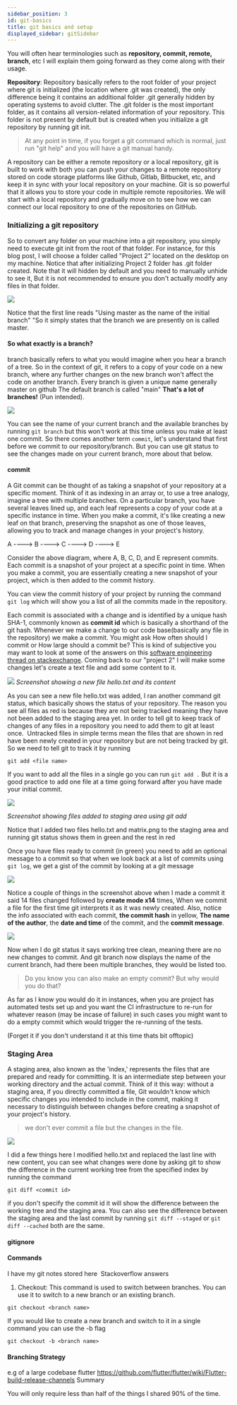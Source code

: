 ```yaml
---
sidebar_position: 3
id: git-basics
title: git basics and setup
displayed_sidebar: gitSidebar
---
```


You will often hear terminologies such as **repository, commit, remote, branch**, etc I will explain them going forward as they come along with their usage.

**Repository**: Repository basically refers to the root folder of your project where git is initialized (the location where .git was created), the only difference being it contains an additional folder .git generally hidden by operating systems to avoid clutter. The .git folder is the most important folder, as it contains all version-related information of your repository. This folder is not present by default but is created when you initialize a git repository by running git init.

> At any point in time, if you forget a git command which is normal, just run "git help" and you will have a git manual handy.

A repository can be either a remote repository or a local repository, git is built to work with both you can push your changes to a remote repository stored on code storage platforms like Github, Gitlab, Bitbucket, etc, and keep it in sync with your local repository on your machine. Git is so powerful that it allows you to store your code in multiple remote repositories. We will start with a local repository and gradually move on to see how we can connect our local repository to one of the repositories on GitHub.

### Initializing a git repository

So to convert any folder on your machine into a git repository, you simply need to execute git init from the root of that folder. For instance, for this blog post, I will choose a folder called "Project 2" located on the desktop on my machine. Notice that after initializing Project 2 folder has .git folder created. Note that it will hidden by default and you need to manually unhide to see it, But it is not recommended to ensure you don't actually modify any files in that folder.

![](https://cdn-images-1.medium.com/max/1600/1*qCHhrGYyDDt3EV04pa4xWA.png)

Notice that the first line reads "Using master as the name of the initial branch" "So it simply states that the branch we are presently on is called master.

#### So what exactly is a branch?

branch basically refers to what you would imagine when you hear a branch of a tree. So in the context of git, it refers to a copy of your code on a new branch, where any further changes on the new branch won't affect the code on another branch. Every branch is given a unique name generally master on github The default branch is called "main"
**That's a lot of branches!** (Pun intended).

![](https://cdn-images-1.medium.com/max/1600/0*v0QQhNzIZLQWxc0J)

You can see the name of your current branch and the available branches by running `git branch` but this won't work at this time unless you make at least one commit. So there comes another term `commit`, let's understand that first before we commit to our repository/branch. But you can use git status to see the changes made on your current branch, more about that below.

#### commit

A Git commit can be thought of as taking a snapshot of your repository at a specific moment. Think of it as indexing in an array or, to use a tree analogy, imagine a tree with multiple branches. On a particular branch, you have several leaves lined up, and each leaf represents a copy of your code at a specific instance in time. When you make a commit, it's like creating a new leaf on that branch, preserving the snapshot as one of those leaves, allowing you to track and manage changes in your project's history.

A ----> B ----> C ----> D ----> E

Consider the above diagram, where A, B, C, D, and E represent commits. Each commit is a snapshot of your project at a specific point in time. When you make a commit, you are essentially creating a new snapshot of your project, which is then added to the commit history.

You can view the commit history of your project by running the command `git log` which will show you a list of all the commits made in the repository.

Each commit is associated with a change and is identified by a unique hash SHA-1, commonly known as **commit id** which is basically a shorthand of the git hash. Whenever we make a change to our code base(basically any file in the repository) we make a commit. You might ask How often should I commit or How large should a commit be? This is kind of subjective you may want to look at some of the answers on this [software engineering thread on stackexchange](https://softwareengineering.stackexchange.com/questions/74764/how-often-should-i-do-you-make-commits).
Coming back to our "project 2" I will make some changes let's create a text file and add some content to it.

![](https://cdn-images-1.medium.com/max/1600/1*rXASAZ_iV12RJ8UT58IPDw.png)
_Screenshot showing a new file hello.txt and its content_

As you can see a new file hello.txt was added, I ran another command git status, which basically shows the status of your repository. The reason you see all files as red is because they are not being tracked meaning they have not been added to the staging area yet. In order to tell git to keep track of changes of any files in a repository you need to add them to git at least once. 
Untracked files in simple terms mean the files that are shown in red have been newly created in your repository but are not being tracked by git. So we need to tell git to track it by running

```
git add <file name>
```

If you want to add all the files in a single go you can run `git add .` But it is a good practice to add one file at a time going forward after you have made your initial commit.

![](https://cdn-images-1.medium.com/max/1600/1*3d2JyW5qvJr_FIgzuPFEgQ.png)

_Screenshot showing files added to staging area using git add_

Notice that I added two files hello.txt and matrix.png to the staging area and running git status shows them in green and the rest in red

Once you have files ready to commit (in green) you need to add an optional message to a commit so that when we look back at a list of commits using `git log`, we get a gist of the commit by looking at a git message

![](https://cdn-images-1.medium.com/max/1600/1*SHxltMcQZKsPU6lctjlwJg.png)

Notice a couple of things in the screenshot above when I made a commit it said 14 files changed followed by **create mode x14** times, When we commit a file for the first time git interprets it as it was newly created. Also, notice the info associated with each commit, **the commit hash** in yellow, **The name of the author**, the **date and time** of the commit, and the **commit message**.

![](https://cdn-images-1.medium.com/max/1600/1*x0uy1nvdmnWhwjYCOb76Rw.png)

Now when I do git status it says working tree clean, meaning there are no new changes to commit. And git branch now displays the name of the current branch, had there been multiple branches, they would be listed too.

> Do you know you can also make an empty commit? But why would you do that?

As far as I know you would do it in instances, when you are project has automated tests set up and you want the CI infrastructure to re-run for whatever reason (may be incase of failure) in such cases you might want to do a empty commit which would trigger the re-running of the tests.

(Forget it if you don't understand it at this time thats bit offtopic)

### Staging Area

A staging area, also known as the 'index,' represents the files that are prepared and ready for committing. It is an intermediate step between your working directory and the actual commit. Think of it this way: without a staging area, if you directly committed a file, Git wouldn't know which specific changes you intended to include in the commit, making it necessary to distinguish between changes before creating a snapshot of your project's history.

> we don't ever commit a file but the changes in the file.

![](https://cdn-images-1.medium.com/max/1600/1*P4yUxUmeIj_36JbEyLgcxw.png)

I did a few things here I modified hello.txt and replaced the last line with new content, you can see what changes were done by asking git to show the difference in the current working tree from the specified index by running the command

```
git diff <commit id>
```

if you don't specify the commit id it will show the difference between the working tree and the staging area. You can also see the difference between the staging area and the last commit by running `git diff --staged` or `git diff --cached` both are the same.

#### gitignore

#### Commands

I have my git notes stored here 
Stackoverflow answers

1. Checkout: This command is used to switch between branches. You can use it to switch to a new branch or an existing branch.

```
git checkout <branch name>
```

If you would like to create a new branch and switch to it in a single command you can use the -b flag

```
git checkout -b <branch name>
```

#### Branching Strategy

e.g of a large codebase flutter https://github.com/flutter/flutter/wiki/Flutter-build-release-channels
Summary

You will only require less than half of the things I shared 90% of the time.
